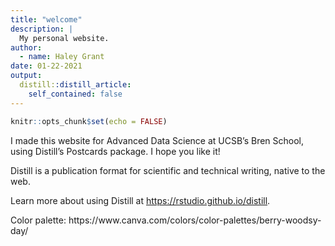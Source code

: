 ```yaml
---
title: "welcome"
description: |
  My personal website.
author:
  - name: Haley Grant
date: 01-22-2021
output:
  distill::distill_article:
    self_contained: false
---
```



```r
knitr::opts_chunk$set(echo = FALSE)
```

I made this website for Advanced Data Science at UCSB's Bren School, using Distill's Postcards package. I hope you like it! 

Distill is a publication format for scientific and technical writing, native to the web.

Learn more about using Distill at <https://rstudio.github.io/distill>.

Color palette: https://www.canva.com/colors/color-palettes/berry-woodsy-day/

